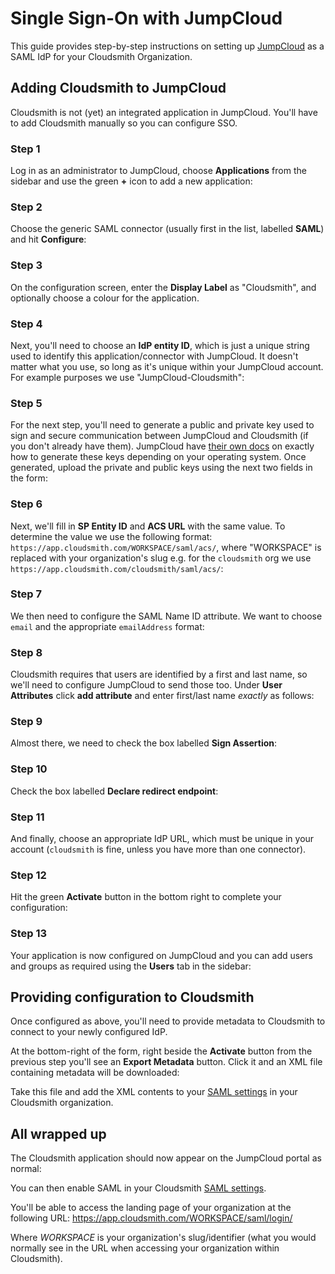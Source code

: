 
# Single Sign-On with JumpCloud

This guide provides step-by-step instructions on setting up [JumpCloud](https://jumpcloud.com/) as a SAML IdP for your Cloudsmith Organization.

## Adding Cloudsmith to JumpCloud

Cloudsmith is not (yet) an integrated application in JumpCloud. You'll have to add Cloudsmith manually so you can configure SSO.

### Step 1

Log in as an administrator to JumpCloud, choose **Applications** from the sidebar and use the green **+** icon to add a new application:

<BlockImage src={imgc1598b2_pipFfKJ} alt=""></BlockImage>

### Step 2
Choose the generic SAML connector (usually first in the list, labelled **SAML**) and hit **Configure**:

<BlockImage src={imgb5ded7f_gSKo4qI} alt=""></BlockImage>

### Step 3
On the configuration screen, enter the **Display Label** as "Cloudsmith", and optionally choose a colour for the application.

<BlockImage src={img5705a68_EvV1GHE} alt=""></BlockImage>

### Step 4
Next, you'll need to choose an **IdP entity ID**, which is just a unique string used to identify this application/connector with JumpCloud. It doesn't matter what you use, so long as it's unique within your JumpCloud account. For example purposes we use "JumpCloud-Cloudsmith":

<BlockImage src={img4b4ae82_f5U5xlF} alt=""></BlockImage>

### Step 5
For the next step, you'll need to generate a public and private key used to sign and secure communication between JumpCloud and Cloudsmith (if you don't already have them). JumpCloud have [their own docs](https://jumpcloud.com/support/saml-configuration-notes) on exactly how to generate these keys depending on your operating system. Once generated, upload the private and public keys using the next two fields in the form:

<BlockImage src={img010954d_HngkhoO} alt=""></BlockImage>

### Step 6
Next, we'll fill in **SP Entity ID** and **ACS URL** with the same value. To determine the value we use the following format: `https://app.cloudsmith.com/WORKSPACE/saml/acs/`, where "WORKSPACE" is replaced with your organization's slug e.g. for the `cloudsmith` org we use `https://app.cloudsmith.com/cloudsmith/saml/acs/`:

<BlockImage src={img8e49768_hAcXDjT} alt=""></BlockImage>

### Step 7
We then need to configure the SAML Name ID attribute. We want to choose `email` and the appropriate `emailAddress` format:

<BlockImage src={img6ac1691_dne84If} alt=""></BlockImage>

### Step 8
Cloudsmith requires that users are identified by a first and last name, so we'll need to configure JumpCloud to send those too. Under **User Attributes** click **add attribute** and enter first/last name _exactly_ as follows:

<BlockImage src={imgc7d5fa2_tCKJUzh} alt=""></BlockImage>

### Step 9
Almost there, we need to check the box labelled **Sign Assertion**:

<BlockImage src={img4f06940_YNKiBAY} alt=""></BlockImage>

### Step 10
Check the box labelled **Declare redirect endpoint**:

<BlockImage src={img14d937d} alt=""></BlockImage>

### Step 11
And finally, choose an appropriate IdP URL, which must be unique in your account (`cloudsmith` is fine, unless you have more than one connector).

<BlockImage src={img12f15d0_eyaqxsG} alt=""></BlockImage>

### Step 12
Hit the green **Activate** button in the bottom right to complete your configuration:

<BlockImage src={img6807aa0_HVGiBNc} alt=""></BlockImage>

### Step 13
Your application is now configured on JumpCloud and you can add users and groups as required using the **Users** tab in the sidebar:

<BlockImage src={img7fddf0b_RaB77x7} alt=""></BlockImage>

## Providing configuration to Cloudsmith

Once configured as above, you'll need to provide metadata to Cloudsmith to connect to your newly configured IdP.

At the bottom-right of the form, right beside the **Activate** button from the previous step you'll see an **Export Metadata** button. Click it and an XML file containing metadata will be downloaded:

<BlockImage src={img78a10a8_MJw13iE} alt=""></BlockImage>

Take this file and add the XML contents to your [SAML settings](/authentication/single-sign-on#enable-saml) in your Cloudsmith organization.

## All wrapped up

The Cloudsmith application should now appear on the JumpCloud portal as normal:

<BlockImage src={img4bbef67_9T6Ib4y} alt=""></BlockImage>

You can then enable SAML in your Cloudsmith [SAML settings](/authentication/single-sign-on#enable-saml). 

You'll be able to access the landing page of your organization at the following URL:  https://app.cloudsmith.com/WORKSPACE/saml/login/

Where _WORKSPACE_ is your organization's slug/identifier (what you would normally see in the URL when accessing your organization within Cloudsmith).
